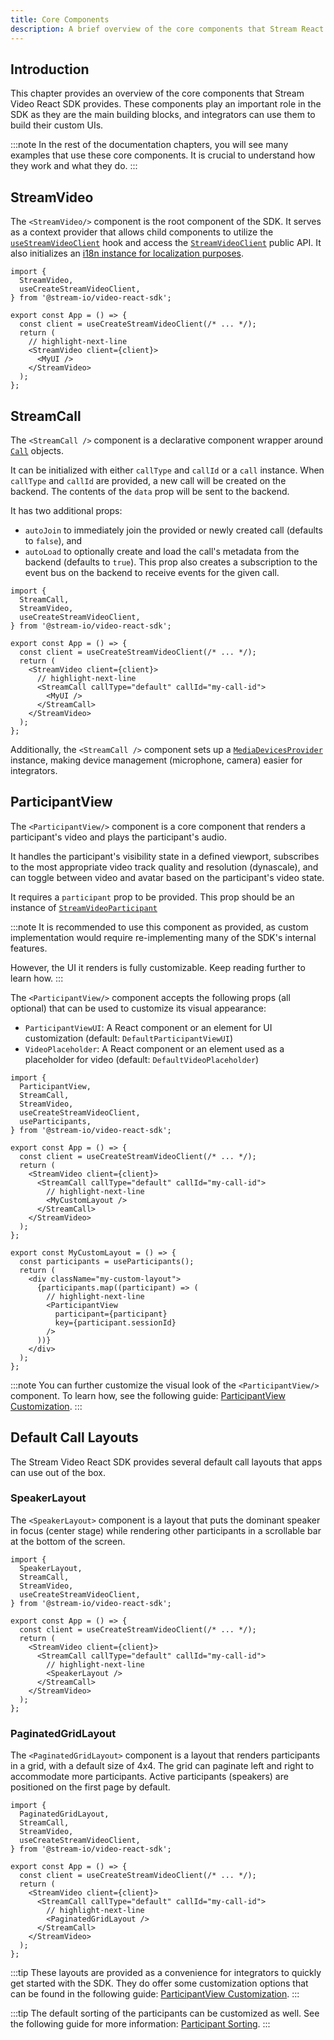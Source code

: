 ```yaml
---
title: Core Components
description: A brief overview of the core components that Stream React Video SDK provides.
---
```


## Introduction

This chapter provides an overview of the core components that Stream Video React SDK provides.
These components play an important role in the SDK as they are the main building blocks, and integrators can use them to build their custom UIs.

:::note
In the rest of the documentation chapters, you will see many examples that use these core components.
It is crucial to understand how they work and what they do.
:::

## StreamVideo

The `<StreamVideo/>` component is the root component of the SDK.
It serves as a context provider that allows child components to utilize the
[`useStreamVideoClient`](../../call-engine/hooks-and-contexts#usestreamvideoclient) hook and access the [`StreamVideoClient`](../../call-engine/StreamVideoClient) public API.
It also initializes an [i18n instance for localization purposes](../../advanced/i18n).

```tsx
import {
  StreamVideo,
  useCreateStreamVideoClient,
} from '@stream-io/video-react-sdk';

export const App = () => {
  const client = useCreateStreamVideoClient(/* ... */);
  return (
    // highlight-next-line
    <StreamVideo client={client}>
      <MyUI />
    </StreamVideo>
  );
};
```

## StreamCall

The `<StreamCall />` component is a declarative component wrapper around [`Call`](../../call-engine/Call) objects.

It can be initialized with either `callType` and `callId` or a `call` instance.
When `callType` and `callId` are provided, a new call will be created on the backend. The contents of the `data` prop will be sent to the backend.

It has two additional props:

- `autoJoin` to immediately join the provided or newly created call (defaults to `false`), and
- `autoLoad` to optionally create and load the call's metadata from the backend (defaults to `true`). This prop also creates a subscription to the event bus on the backend to receive events for the given call.

```tsx
import {
  StreamCall,
  StreamVideo,
  useCreateStreamVideoClient,
} from '@stream-io/video-react-sdk';

export const App = () => {
  const client = useCreateStreamVideoClient(/* ... */);
  return (
    <StreamVideo client={client}>
      // highlight-next-line
      <StreamCall callType="default" callId="my-call-id">
        <MyUI />
      </StreamCall>
    </StreamVideo>
  );
};
```

Additionally, the `<StreamCall />` component sets up a [`MediaDevicesProvider`](../../guides/camera-and-microphone) instance, making device management (microphone, camera) easier for integrators.

## ParticipantView

The `<ParticipantView/>` component is a core component that renders a participant's video and plays the participant's audio.

It handles the participant's visibility state in a defined viewport,
subscribes to the most appropriate video track quality and resolution (dynascale), and
can toggle between video and avatar based on the participant's video state.

It requires a `participant` prop to be provided. This prop should be an instance of [`StreamVideoParticipant`](https://github.com/GetStream/stream-video-js/blob/main/packages/client/src/types.ts)

:::note
It is recommended to use this component as provided, as custom implementation would require re-implementing many of the SDK's internal features.

However, the UI it renders is fully customizable. Keep reading further to learn how.
:::

The `<ParticipantView/>` component accepts the following props (all optional) that can be used to customize its visual appearance:

- `ParticipantViewUI`: A React component or an element for UI customization (default: `DefaultParticipantViewUI`)
- `VideoPlaceholder`: A React component or an element used as a placeholder for video (default: `DefaultVideoPlaceholder`)

```tsx
import {
  ParticipantView,
  StreamCall,
  StreamVideo,
  useCreateStreamVideoClient,
  useParticipants,
} from '@stream-io/video-react-sdk';

export const App = () => {
  const client = useCreateStreamVideoClient(/* ... */);
  return (
    <StreamVideo client={client}>
      <StreamCall callType="default" callId="my-call-id">
        // highlight-next-line
        <MyCustomLayout />
      </StreamCall>
    </StreamVideo>
  );
};

export const MyCustomLayout = () => {
  const participants = useParticipants();
  return (
    <div className="my-custom-layout">
      {participants.map((participant) => (
        // highlight-next-line
        <ParticipantView
          participant={participant}
          key={participant.sessionId}
        />
      ))}
    </div>
  );
};
```

:::note
You can further customize the visual look of the `<ParticipantView/>` component. To learn how, see the following guide: [ParticipantView Customization](../../ui-cookbook/participant-view-customizations/).
:::

## Default Call Layouts

The Stream Video React SDK provides several default call layouts that apps can use out of the box.

### SpeakerLayout

The `<SpeakerLayout>` component is a layout that puts the dominant speaker in focus (center stage) while rendering other participants in a scrollable bar at the bottom of the screen.

```tsx
import {
  SpeakerLayout,
  StreamCall,
  StreamVideo,
  useCreateStreamVideoClient,
} from '@stream-io/video-react-sdk';

export const App = () => {
  const client = useCreateStreamVideoClient(/* ... */);
  return (
    <StreamVideo client={client}>
      <StreamCall callType="default" callId="my-call-id">
        // highlight-next-line
        <SpeakerLayout />
      </StreamCall>
    </StreamVideo>
  );
};
```

### PaginatedGridLayout

The `<PaginatedGridLayout>` component is a layout that renders participants in a grid, with a default size of 4x4.
The grid can paginate left and right to accommodate more participants. Active participants (speakers) are positioned on the first page by default.

```tsx
import {
  PaginatedGridLayout,
  StreamCall,
  StreamVideo,
  useCreateStreamVideoClient,
} from '@stream-io/video-react-sdk';

export const App = () => {
  const client = useCreateStreamVideoClient(/* ... */);
  return (
    <StreamVideo client={client}>
      <StreamCall callType="default" callId="my-call-id">
        // highlight-next-line
        <PaginatedGridLayout />
      </StreamCall>
    </StreamVideo>
  );
};
```

:::tip
These layouts are provided as a convenience for integrators to quickly get started with the SDK.
They do offer some customization options that can be found in the following guide: [ParticipantView Customization](../../ui-cookbook/participant-view-customizations/).
:::

:::tip
The default sorting of the participants can be customized as well. See the following guide for more information: [Participant Sorting](../../guides/sorting-api/).
:::
